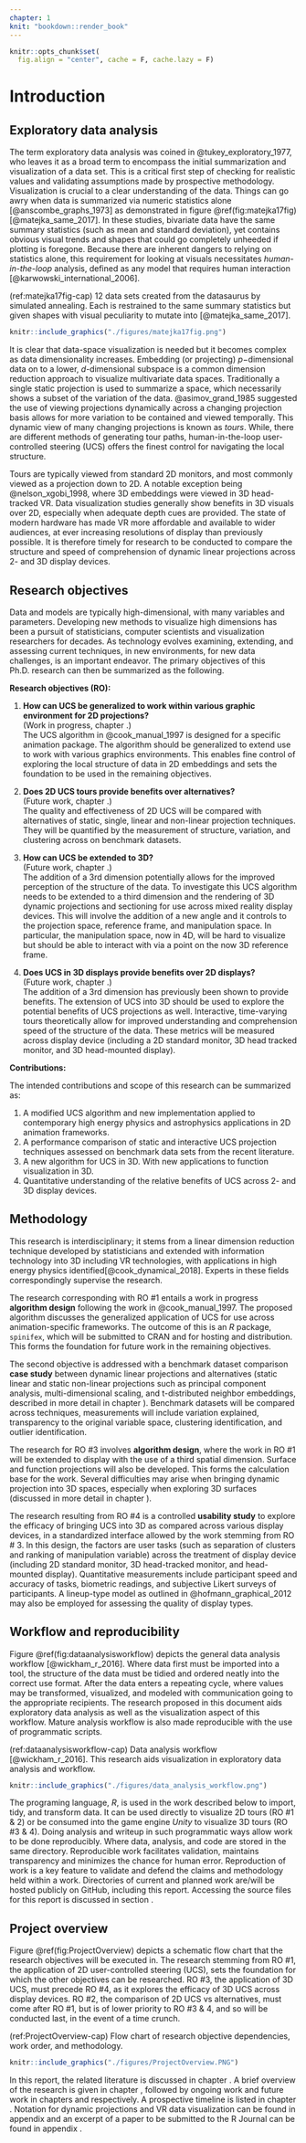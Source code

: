 ```yaml
---
chapter: 1
knit: "bookdown::render_book"
---
```


```r
knitr::opts_chunk$set(
  fig.align = "center", cache = F, cache.lazy = F)
```

# Introduction {#ch:introduction}

## Exploratory data analysis

The term exploratory data analysis was coined in @tukey_exploratory_1977, who leaves it as a broad term to encompass the initial summarization and visualization of a data set. This is a critical first step of checking for realistic values and validating assumptions made by prospective methodology. Visualization is crucial to a clear understanding of the data. Things can go awry when data is summarized via numeric statistics alone [@anscombe_graphs_1973] as demonstrated in figure \@ref(fig:matejka17fig) [@matejka_same_2017]. In these studies, bivariate data have the same summary statistics (such as mean and standard deviation), yet contains obvious visual trends and shapes that could go completely unheeded if plotting is foregone. Because there are inherent dangers to relying on statistics alone, this requirement for looking at visuals necessitates *human-in-the-loop* analysis, defined as any model that requires human interaction [@karwowski_international_2006].


(ref:matejka17fig-cap) 12 data sets created from the datasaurus by simulated annealing. Each is restrained to the same summary statistics but given shapes with visual peculiarity to mutate into [@matejka_same_2017].

```r
knitr::include_graphics("./figures/matejka17fig.png")
```

It is clear that data-space visualization is needed but it becomes complex as data dimensionality increases. Embedding (or projecting) $p-$dimensional data on to a lower, $d$-dimensional subspace is a common dimension reduction approach to visualize multivariate data spaces. Traditionally a single static projection is used to summarize a space, which necessarily shows a subset of the variation of the data. @asimov_grand_1985 suggested the use of viewing projections dynamically across a changing projection basis allows for more variation to be contained and viewed temporally. This dynamic view of many changing projections is known as *tours*. While, there are different methods of generating tour paths, human-in-the-loop user-controlled steering (UCS) offers the finest control for navigating the local structure.

Tours are typically viewed from standard 2D monitors, and most commonly viewed as a projection down to 2D. A notable exception being @nelson_xgobi_1998, where 3D embeddings were viewed in 3D head-tracked VR. Data visualization studies generally show benefits in 3D visuals over 2D, especially when adequate depth cues are provided. The state of modern hardware has made VR more affordable and available to wider audiences, at ever increasing resolutions of display than previously possible. It is therefore timely for research to be conducted to compare the structure and speed of comprehension of dynamic linear projections across 2- and 3D display devices.


## Research objectives

Data and models are typically high-dimensional, with many variables and parameters. Developing new methods to visualize high dimensions has been a pursuit of statisticians, computer scientists and visualization researchers for decades. As technology evolves examining, extending, and assessing current techniques, in new environments, for new data challenges, is an important endeavor. The primary objectives of this Ph.D. research can then be summarized as the following.

**Research objectives (RO):**

1. **How can UCS be generalized to work within various graphic environment for 2D projections?**\
(Work in progress, chapter \ref{ch:workinprogress}.)\
The UCS algorithm in @cook_manual_1997 is designed for a specific animation package. The algorithm should be generalized to extend use to work with various graphics environments. This enables fine control of exploring the local structure of data in 2D embeddings and sets the foundation to be used in the remaining objectives.

2. **Does 2D UCS tours provide benefits over alternatives?**\
(Future work, chapter \ref{ch:future_work}.)\
The quality and effectiveness of 2D UCS will be compared with alternatives of static, single, linear and non-linear projection techniques. They will be quantified by the measurement of structure, variation, and clustering across on benchmark datasets.

3. **How can UCS be extended to 3D?**\
(Future work, chapter \ref{ch:future_work}.)\
The addition of a 3rd dimension potentially allows for the improved perception of the structure of the data. To investigate this UCS algorithm needs to be extended to a third dimension and the rendering of 3D dynamic projections and sectioning for use across mixed reality display devices. This will involve the addition of a new angle and it controls to the projection space, reference frame, and manipulation space. In particular, the manipulation space, now in 4D, will be hard to visualize but should be able to interact with via a point on the now 3D reference frame. 

4. **Does UCS in 3D displays provide benefits over 2D displays?**\
(Future work, chapter \ref{ch:future_work}.)\
The addition of a 3rd dimension has previously been shown to provide benefits. The extension of UCS into 3D should be used to explore the potential benefits of UCS projections as well. Interactive, time-varying tours theoretically allow for improved understanding and comprehension speed of the structure of the data. These metrics will be measured across display device (including a 2D standard monitor, 3D head tracked monitor, and 3D head-mounted display). 

**Contributions:**

The intended contributions and scope of this research can be summarized as:

1. A modified UCS algorithm and new implementation applied to contemporary high energy physics and astrophysics applications in 2D animation frameworks.
2. A performance comparison of static and interactive UCS projection techniques assessed on benchmark data sets from the recent literature.
3. A new algorithm for UCS in 3D. With new applications to function visualization in 3D.
4. Quantitative understanding of the relative benefits of UCS across 2- and 3D display devices.

## Methodology

This research is interdisciplinary; it stems from a linear dimension reduction technique developed by statisticians and extended with information technology into 3D including VR technologies, with applications in high energy physics identified[@cook_dynamical_2018]. Experts in these fields correspondingly supervise the research.

The research corresponding with RO #1 entails a work in progress **algorithm design** following the work in @cook_manual_1997. The proposed algorithm discusses the generalized application of UCS for use across animation-specific frameworks. The outcome of this is an *R* package, `spinifex`, which will be submitted to CRAN and for hosting and distribution. This forms the foundation for future work in the remaining objectives. 

The second objective is addressed with a benchmark dataset comparison **case study** between dynamic linear projections and alternatives (static linear and static non-linear projections such as principal component analysis, multi-dimensional scaling, and t-distributed neighbor embeddings, described in more detail in chapter \ref{ch:future_work}). Benchmark datasets will be compared across techniques, measurements will include variation explained, transparency to the original variable space, clustering identification, and outlier identification.

The research for RO #3 involves **algorithm design**, where the work in RO #1 will be extended to display with the use of a third spatial dimension. Surface and function projections will also be developed. This forms the calculation base for the work. Several difficulties may arise when bringing dynamic projection into 3D spaces, especially when exploring 3D surfaces (discussed in more detail in chapter \ref{ch:future_work}).

The research resulting from RO #4 is a controlled **usability study** to explore the efficacy of bringing UCS into 3D as compared across various display devices, in a standardized interface allowed by the work stemming from RO # 3. In this design, the factors are user tasks (such as separation of clusters and ranking of manipulation variable) across the treatment of display device (including 2D standard monitor, 3D head-tracked monitor, and head-mounted display). Quantitative measurements include participant speed and accuracy of tasks, biometric readings, and subjective Likert surveys of participants. A lineup-type model as outlined in @hofmann_graphical_2012 may also be employed for assessing the quality of display types.


## Workflow and reproducibility 

Figure \@ref(fig:dataanalysisworkflow) depicts the general data analysis workflow [@wickham_r_2016]. Where data first must be imported into a tool, the structure of the data must be tidied and ordered neatly into the correct use format. After the data enters a repeating cycle, where values may be transformed, visualized, and modeled with communication going to the appropriate recipients. The research proposed in this document aids exploratory data analysis as well as the visualization aspect of this workflow. Mature analysis workflow is also made reproducible with the use of programmatic scripts.

(ref:dataanalysisworkflow-cap) Data analysis workflow [@wickham_r_2016]. This research aids visualization in exploratory data analysis and workflow.

```r
knitr::include_graphics("./figures/data_analysis_workflow.png")
```

The programing language, *R*, is used in the work described below to import, tidy, and transform data. It can be used directly to visualize 2D tours (RO #1 & 2) or be consumed into the game engine *Unity* to visualize 3D tours (RO #3 & 4). Doing analysis and writeup in such programmatic ways allow work to be done reproducibly. Where data, analysis, and code are stored in the same directory. Reproducible work facilitates validation, maintains transparency and minimizes the chance for human error. Reproduction of work is a key feature to validate and defend the claims and methodology held within a work. Directories of current and planned work are/will be hosted publicly on GitHub, including this report. Accessing the source files for this report is discussed in section \ref{sec:source}.

## Project overview {#ch:projectoverview}

Figure \@ref(fig:ProjectOverview) depicts a schematic flow chart that the research objectives will be executed in. The research stemming from RO #1, the application of 2D user-controlled steering (UCS), sets the foundation for which the other objectives can be researched. RO #3, the application of 3D UCS, must precede RO #4, as it explores the efficacy of 3D UCS across display devices. RO #2, the comparison of 2D UCS vs alternatives, must come after RO #1, but is of lower priority to RO #3 & 4, and so will be conducted last, in the event of a time crunch.

(ref:ProjectOverview-cap) Flow chart of research objective dependencies, work order, and methodology.

```r
knitr::include_graphics("./figures/ProjectOverview.PNG")
```


In this report, the related literature is discussed in chapter \ref{ch:lit_review}. A brief overview of the research is given in chapter \ref{ch:projectoverview}, followed by ongoing work and future work in chapters \ref{ch:workinprogress} and \ref{ch:future_work} respectively. A prospective timeline is listed in chapter \ref{ch:timeline}. Notation for dynamic projections and VR data visualization can be found in appendix \ref{ch:glossary} and an excerpt of a paper to be submitted to the R Journal can be found in appendix \ref{ch:spinifex_paper}.